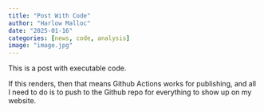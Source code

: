 ```yaml
---
title: "Post With Code"
author: "Harlow Malloc"
date: "2025-01-16"
categories: [news, code, analysis]
image: "image.jpg"
---
```


This is a post with executable code.

If this renders, then that means Github Actions works for publishing, and all I need to do is to push to the Github repo for everything to show up on my website.
